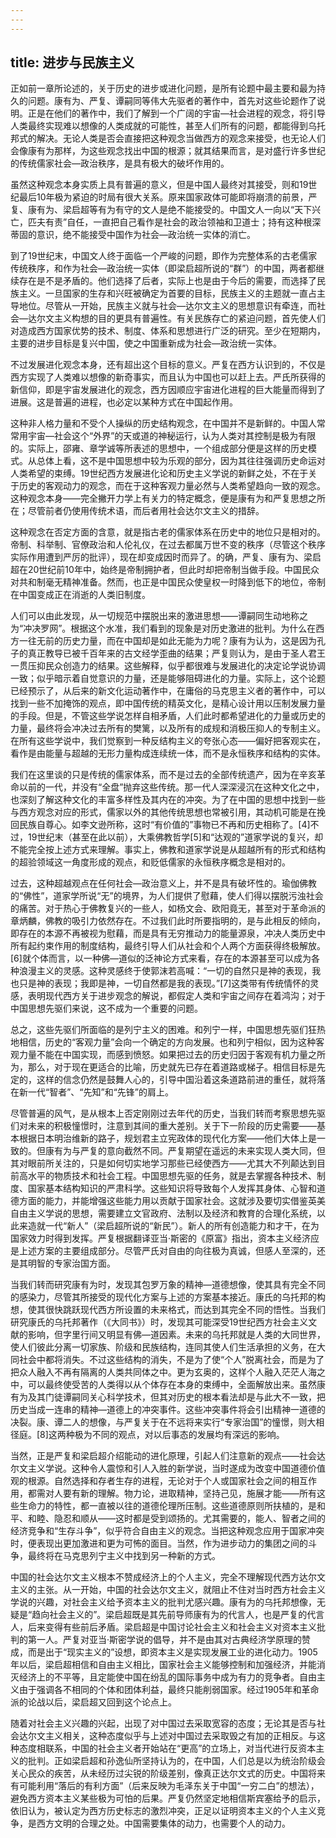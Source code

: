 ```yaml
---
---
---
```

title: 进步与民族主义
---



正如前一章所论述的，关于历史的进步或进化问题，是所有论题中最主要和最为持久的问题。康有为、严复、谭嗣同等伟大先驱者的著作中，首先对这些论题作了说明。正是在他们的著作中，我们了解到一个广阔的宇宙—社会进程的观念，将引导人类最终实现难以想像的人类成就的可能性，甚至人们所有的问题，都能得到乌托邦式的解决。无论人类是否会直接把这种观念当做西方的观念来接受，也无论人们会像康有为那样，为这些观念找出中国的根源；就其结果而言，是对盛行许多世纪的传统儒家社会—政治秩序，是具有极大的破坏作用的。

虽然这种观念本身实质上具有普遍的意义，但是中国人最终对其接受，则和19世纪最后10年极为紧迫的时局有很大关系。原来国家政体可能即将崩溃的前景，严复、康有为、梁启超等有为有守的文人是绝不能接受的。中国文人一向以“天下兴亡，匹夫有责”自任，一直把自己看作是社会的政治领袖和卫道士；持有这种根深蒂固的意识，绝不能接受中国作为社会—政治统一实体的消亡。

到了19世纪末，中国文人终于面临一个严峻的问题，即作为完整体系的古老儒家传统秩序，和作为社会—政治统一实体（即梁启超所说的“群”）的中国，两者都继续存在是不是矛盾的。他们选择了后者，实际上也是由于今后的需要，而选择了民族主义。一旦国家的生存和兴旺被确定为首要的目标，民族主义的主题就一直占主导地位。尽管从一开始，民族主义就与社会—达尔文主义的思想意识有牵连，而社会—达尔文主义构想的目的更具有普遍性。有关民族存亡的紧迫问题，首先使人们对造成西方国家优势的技术、制度、体系和思想进行广泛的研究。至少在短期内，主要的进步目标是复兴中国，使之中国重新成为社会—政治统一实体。

不过发展进化观念本身，还有超出这个目标的意义。严复在西方认识到的，不仅是西方实现了人类难以想像的新奇事实，而且认为中国也可以赶上去。严氏所获得的新信仰，即是宇宙发展进化的观念，西方因顺应宇宙进化进程的巨大能量而得到了进展。这是普遍的进程，也必定以某种方式在中国起作用。

这种非人格力量和不受个人操纵的历史结构观念，在中国并不是新鲜的。中国人常常用宇宙—社会这个“外界”的天或道的神秘运行，认为人类对其控制是极为有限的。实际上，邵雍、章学诚等所表述的思想中，一个组成部分便是这样的历史模式。从总体上看，这不是中国思想中较为乐观的部分，因为其往往强调历史命运对人类希望的束缚。19世纪西方发展进化论和历史主义学说的新鲜之处，不在于关于历史的客观动力的观念，而在于这种客观力量必然与人类希望趋向一致的观念。这种观念本身——完全撇开力学上有关力的特定概念，便是康有为和严复思想之所在；尽管前者仍使用传统术语，而后者用社会达尔文主义的措辞。

这种观念在否定方面的含意，就是指古老的儒家体系在历史中的地位只是相对的。帝制、科举制、官僚政治和人伦礼仪，在过去都属万世不变的秩序（尽管这个秩序实际作用遭到严厉的批评），现在却变成因时而异了。的确，严复、康有为、梁启超在20世纪前10年中，始终是帝制拥护者，但此时却把帝制当做手段。中国民众对共和制毫无精神准备。然而，也正是中国民众使皇权一时降到低下的地位，帝制在中国变成正在消逝的人类旧制度。

人们可以由此发现，从一切规范中摆脱出来的激进思想——谭嗣同生动地称之为“冲决罗网”。根据这个水准，我们看到的现象是对历史激进的批判。为什么在西方一往无前的历史力量，而在中国却是如此无能为力呢？康有为认为，这是因为孔子的真正教导已被千百年来的古文经学歪曲的结果；严复则认为，是由于圣人君王一贯压抑民众创造力的结果。这些解释，似乎都很难与发展进化的决定论学说协调一致；似乎暗示着自觉意识的力量，还是能够阻碍进化的力量。实际上，这个论题已经预示了，从后来的新文化运动著作中，在庸俗的马克思主义者的著作中，可以找到一些不加掩饰的观点，即中国传统的精英文化，是精心设计用以压制发展力量的手段。但是，不管这些学说怎样自相矛盾，人们此时都希望进化的力量或历史的力量，最终将会冲决过去所有的樊篱，以及所有的成规和消极压抑人的专制主义。在所有这些学说中，我们觉察到一种反结构主义的夸张心态——偏好把客观实在，看作是由能量与超越的无形力量构成连续统一体，而不是永恒秩序和结构的实体。

我们在这里谈的只是传统的儒家体系，而不是过去的全部传统遗产，因为在辛亥革命以前的一代，并没有“全盘”抛弃这些传统。那一代人深深浸沉在这种文化之中，也深刻了解这种文化的丰富多样性及其内在的冲突。为了在中国的思想中找到一些与西方观念对应的形式，儒家以外的其他传统思想也常被引用，其动机可能是在挽回民族自尊心。如李文逊所称，这时“有价值的”事物已不再和历史相称了。[4]不过，19世纪末（甚至在此以前），大乘佛教哲学[5]和“达观的”道家学说的复兴，却不能完全按上述方式来理解。事实上，佛教和道家学说是从超越所有的形式和结构的超验领域这一角度形成的观点，和贬低儒家的永恒秩序概念是相对的。

过去，这种超越观点在任何社会—政治意义上，并不是具有破坏性的。瑜伽佛教的“佛性”，道家学所说“无”的境界，为人们提供了慰藉，使人们得以摆脱污浊社会的痛苦。对于热心于佛教复兴的一些人，如杨文会、欧阳竟无，甚至对于革命派的章炳麟，佛教的吸引力依然存在。不过我们此时所要指明的，是与此相反的倾向，即存在的本源不再被视为慰藉，而是具有无穷推动力的能量源泉，冲决人类历史中所有起约束作用的制度结构，最终引导人们从社会和个人两个方面获得终极解放。[6]就个体而言，以一种佛—道似的泛神论方式来看，存在的本源甚至可以成为各种浪漫主义的灵感。这种灵感终于使郭沫若高喊：“一切的自然只是神的表现，我也只是神的表现；我即是神，一切自然都是我的表现。”[7]这类带有传统情怀的灵感，表明现代西方关于进步观念的解说，都假定人类和宇宙之间存在着鸿沟；对于中国思想先驱们来说，这不成为一个重要的问题。

总之，这些先驱们所面临的是列宁主义的困难。和列宁一样，中国思想先驱们狂热地相信，历史的“客观力量”会向一个确定的方向发展。也和列宁相似，因为这种客观力量不能在中国实现，而感到愤怒。如果把过去的历史归因于客观有机力量之所为，那么，对于现在更适合的比喻，历史就先已存在着道路或梯子。相信目标是先定的，这样的信念仍然是鼓舞人心的，引导中国沿着这条道路前进的重任，就将落在新一代“智者”、“先知”和“先锋”的肩上。

尽管普遍的风气，是从根本上否定刚刚过去年代的历史，当我们转而考察思想先驱们对未来的积极憧憬时，注意到其间的重大差别。关于下一阶段的历史需要——基本根据日本明治维新的路子，规划君主立宪政体的现代化方案——他们大体上是一致的。但康有为与严复的意向截然不同。严复期望在遥远的未来实现人类大同，但其对眼前所关注的，只是如何切实地学习那些已经使西方——尤其大不列颠达到目前高水平的物质技术和社会工程。中国思想先驱的任务，就是去掌握各种技术、制度、国家基本结构知识的严肃科学。这些知识将导致每个人发挥其身体、心智和道德方面的能力，并能增强这些能力用以贡献于国家社会。这就涉及要切实借鉴英美自由主义学说的思想，需要建立文官政府、法制以及经济和教育的合理化系统，以此来造就一代“新人”（梁启超所说的“新民”）。新人的所有创造能力和才干，在为国家效力时得到发挥。严复根据翻译亚当·斯密的《原富》指出，资本主义经济应是上述方案的主要组成部分。尽管严氏对自由的向往极为真诚，但感人至深的，还是其明智的专家治国方面。

当我们转而研究康有为时，发现其包罗万象的精神—道德想像，使其具有完全不同的感染力，尽管其所接受的现代化方案与上述的方案基本接近。康氏的乌托邦的构想，使其很快跳跃现代西方所设置的未来格式，而达到其完全不同的悟性。当我们研究康氏的乌托邦著作（《大同书》）时，发现其可能深受19世纪西方社会主义文献的影响，但字里行间又明显有佛—道因素。未来的乌托邦就是人类的大同世界，使人们彼此分离一切家族、阶级和民族结构，连同其使人们生活承担的义务，在大同社会中都将消失。不过这些结构的消失，不是为了使“个人”脱离社会，而是为了把众人融入不再有隔离的人类共同体之中。更为玄奥的，这样个人融入茫茫人海之中，可以最终使受苦的人类得以从个体存在本身的束缚中，全面解放出来。虽然康有为及其门徒谭嗣同关心科学技术，但其对历史的根本看法却是与此大不一致，把历史当成一连串的精神—道德上的冲突事件。这些冲突事件将会引出精神一道德的决裂。康、谭二人的想像，与严复关于在不远将来实行“专家治国”的憧憬，则大相径庭。[8]这两种极为不同的观点，对以后事态的发展均有深远的影响。

当然，正是严复和梁启超介绍能动的进化原理，引起人们注意新的观点——社会达尔文主义学说。这种令人震惊和引人入胜的新学说，当时遂成为改变中国道德价值观的根源。自然选择和存者生存的进程，无论对于个人或国家社会之间的相互作用，都需对人要有新的理解。物力论，进取精神，坚持己见，施展才能——所有这些生命力的特性，都一直被以往的道德伦理所压制。这些道德原则所扶植的，是和平、和睦、隐忍和顺从——这时都是受到颂扬的。尤其需要的，能人、智者之间的经济竞争和“生存斗争”，似乎符合自由主义的观念。当把这种观念应用于国家冲突时，便表现出更加激进和更为可怖的面目。当然，作为进步动力的集团之间的斗争，最终将在马克思列宁主义中找到另一种新的方式。

中国的社会达尔文主义根本不赞成经济上的个人主义，完全不理解现代西方达尔文主义的主张。从一开始，中国的社会达尔文主义，就阻止不住对当时西方社会主义学说的兴趣，对社会主义给予资本主义的批判尤感兴趣。康有为的乌托邦想像，无疑是“趋向社会主义的”。梁启超既是其先前导师康有为的代言人，也是严复的代言人，后来变得有些前后矛盾。梁启超是中国讨论社会主义和社会主义对资本主义批判的第一人。严复对亚当·斯密学说的倡导，并不是由其对古典经济学原理的赞成，而是出于“现实主义的”设想，即资本主义是实现发展工业的进化动力。1905年以后，梁启超相信和自由主义相比，国家社会主义能够控制和加强经济，并能消灭经济上的不平等，且定能使中国在纷乱的国际事务中成为有力的竞争者。自由主义由于强调各不相同的个体和团体利益，最终只能削弱国家。经过1905年和革命派的论战以后，梁启超又回到这个论点上。

随着对社会主义兴趣的兴起，出现了对中国过去采取宽容的态度；无论其是否与社会达尔文主义相关，这种态度似乎与上述对中国过去采取毁之有加的正相反。与这种态度相联系，中国的社会主义者开始站在“更高”的立场上，对当代进行反资本主义的批判。正如梁启超和孙逸仙所坚持认为的，在中国，人们总是以为统治阶级会关心民众的疾苦，从未经历过尖锐的阶级差别，像真正达尔文式的历史。中国将来有可能利用“落后的有利方面”（后来反映为毛泽东关于中国“一穷二白”的想法），避免西方资本主义某些极为可怕的后果。严复仍然坚定地相信斯宾塞给予的启示，依旧认为，被认定为西方历史标志的激烈冲突，正足以证明资本主义的个人主义竞争，是西方文明的合理之处。中国需要集体的动力，也需要个人的动力。